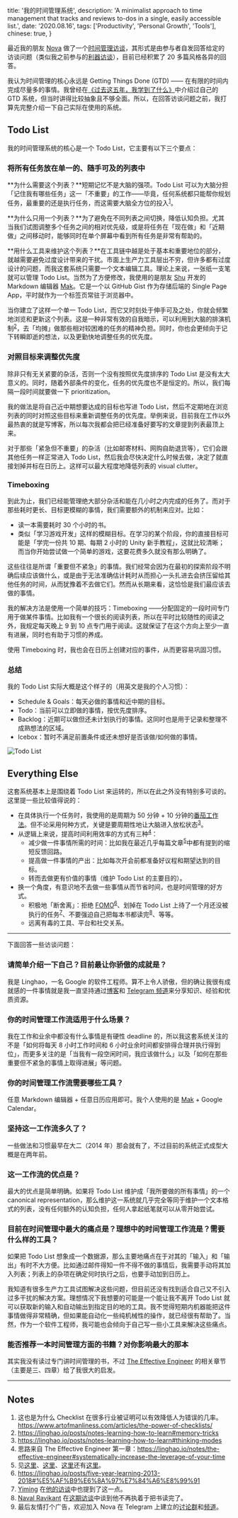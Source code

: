   title: '我的时间管理系统',
  description: 'A minimalist approach to time management that tracks and reviews to-dos in a single, easily accessible list.',
  date: '2020.08.16',
  tags: ['Productivity', 'Personal Growth', 'Tools'],
  chinese: true,
}

最近我的朋友 [Nova](https://www.douban.com/people/casa_nova/) 做了一个[时间管理访谈](https://blogcn.acacess.com/tms-interview-index)，其形式是由参与者自发回答给定的访谈问题（类似我之前参与的[利器访谈](https://linghao.io/posts/liqi-interview)），目前已经积累了 20 多篇风格各异的回答。

我认为时间管理的核心永远是 Getting Things Done (GTD) —— 在有限的时间内完成尽量多的事情。我曾经在[《过去这五年，我学到了什么》](https://linghao.io/posts/five-year-learning-2013-2018)中介绍过自己的 GTD 系统，但当时讲得比较抽象且不够全面。所以，在回答访谈问题之前，我打算先完整介绍一下自己实际在使用的系统。

## Todo List

我的时间管理系统的核心是一个 Todo List，它主要有以下三个要点：

### 将所有任务放在单一的、随手可及的列表中

**为什么需要这个列表？**短期记忆不是大脑的强项。Todo List 可以为大脑分担「记住我有哪些任务」这一「不重要」的工作——毕竟，任何系统都只能帮你规划任务，最重要的还是执行任务，而这需要大脑全方位的投入<sup>[1](#notes)</sup>。

**为什么只用一个列表？**为了避免在不同列表之间切换，降低认知负担。尤其当我们试图调整多个任务之间的相对优先级，或是将任务在「现在做」和「近期做」之间移动时，能够同时在单个屏幕中看到所有任务是非常有帮助的。

**用什么工具来维护这个列表？**在工具链中越是处于基本和重要地位的部分，就越需要避免过度设计带来的干扰。市面上生产力工具层出不穷，但许多都有过度设计的问题，而我这套系统只需要一个文本编辑工具。理论上来说，一张纸一支笔就可以管理 Todo List。当然为了方便修改，我使用的是朋友 [Shu](https://shud.in/) 开发的 Markdown 编辑器 [Mak](https://inns.studio/mak/)。它是一个以 GitHub Gist 作为存储后端的 Single Page App，平时就作为一个标签页常驻于浏览器中。

当你建立了这样一个单一 Todo List，而它又时刻处于伸手可及之处，你就会频繁地浏览和更新这个列表。这是一种非常有效的自我暗示，可以利用到大脑的排演机制<sup>[2](#notes)</sup>，去「均摊」做那些相对较困难的任务的精神负担。同时，你也会更倾向于记下转瞬即逝的想法，以及更勤快地调整任务的优先度。

### 对照目标来调整优先度

除非只有无关紧要的杂活，否则一个没有按照优先度排序的 Todo List 是没有太大意义的。同时，随着外部条件的变化，任务的优先度也不是恒定的。所以，我们每隔一段时间就要做一下 prioritization。

我的做法是将自己近中期想要达成的目标也写进 Todo List，然后不定期地在浏览列表的同时对照这些目标来重新调整任务的优先度。举例来说，目前我在工作以外最热衷的就是写博客，所以每次我都会把已经准备好要写的文章提到列表最顶上来。

对于那些「紧急但不重要」的杂活（比如邮寄材料、网购自助退货等），它们会跟其他任务一样正常进入 Todo List，然后我会尽快决定什么时候去做，决定了就直接划掉并标在日历上。这样可以最大程度地降低列表的 visual clutter。

### Timeboxing

到此为止，我们已经能管理绝大部分杂活和能在几小时之内完成的任务了。而对于那些耗时更长、目标更模糊的事情，我们需要额外的机制来应对。比如：

- 读一本需要耗时 30 个小时的书。
- 类似「学习游戏开发」这样的模糊目标。在学习的某个阶段，你的直接目标可能是「学完一份共 10 期、每期 2 小时的 Unity 新手教程」，这就比较清晰；而当你开始尝试做一个简单的游戏，这要花费多久就没有那么明确了。

这些往往是所谓「重要但不紧急」的事情。我们经常会因为在最初的探索阶段不明确后续应该做什么，或是由于无法准确估计耗时从而担心一头扎进去会挤压留给其他任务的时间，从而犹豫着不去做它们。然而从长期来看，这恰恰是我们最应该去做的事情。

我的解决方法是使用一个简单的技巧：Timeboxing ——分配固定的一段时间专门用于做某件事情。比如我有一个很长的阅读列表，所以在平时比较随性的阅读之外，我规定每天晚上 9 到 10 点专门用于阅读。这就保证了在这个方向上至少一直有进展，同时也有助于习惯的养成。

使用 Timeboxing 时，我也会在日历上创建对应的事件，从而更容易巩固习惯。

### 总结

我的 Todo List 实际大概是这个样子的（用英文是我的个人习惯）：

- Schedule & Goals：每天必做的事情和近中期的目标。
- Todo：当前可以立即做的事情，按优先度排序。
- Backlog：近期可以做但还未计划执行的事情。这同时也是用于记录和整理不成熟想法的区域。
- Icebox：暂时不满足前置条件或还未想好是否该做/如何做的事情。

![Todo List](https://cdn.linghao.vercel.app/assets/tms-example.png)

## Everything Else

这套系统基本上是围绕着 Todo List 来运转的，所以在此之外没有特别多可谈的。这里提一些比较值得说的：

- 在具体执行一个任务时，我使用的是周期为 50 分钟 + 10 分钟的[番茄工作法](https://zh.wikipedia.org/wiki/%E7%95%AA%E8%8C%84%E5%B7%A5%E4%BD%9C%E6%B3%95)。但不论采用何种方式，关键是要周期性地让大脑进入放松状态<sup>[3](#notes)</sup>。
- 从逻辑上来说，提高时间利用效率的方式有三种<sup>[4](#notes)</sup>：
  - 减少做一件事情所需的时间：比如我在最近几乎每篇文章<sup>[5](#notes)</sup>中都有提到的缩短反馈回路。
  - 提高做一件事情的产出：比如每次开会前都准备好议程和期望达到的目标。
  - 转而去做更有价值的事情（维护 Todo List 的主要目的）。
- 换一个角度，有意识地不去做一些事情从而节省时间，也是时间管理的好方式。
  - 积极地「断舍离」：拒绝 [FOMO](https://en.wikipedia.org/wiki/Fear_of_missing_out)<sup>[6](#notes)</sup>、划掉在 Todo List 上待了一个月还没被执行的任务<sup>[7](#notes)</sup>、不要强迫自己把每本书都读完<sup>[8](#notes)</sup>、等等。
  - 远离有毒的工具、平台和社交关系。

---

下面回答一些访谈问题：

### 请简单介绍一下自己？目前最让你骄傲的成就是？

我是 Linghao，一名 Google 的软件工程师。算不上令人骄傲，但的确让我很有成就感的一件事情就是我一直坚持通过[博客](https://linghao.io/)和 [Telegram 频道](https://t.me/s/LinghaoCh)来分享知识、经验和优质资源。

### 你的时间管理工作流适用于什么场景？

我在工作和业余中都没有什么事情是有硬性 deadline 的，所以我这套系统关注的不是「如何将每天 8 小时工作时间和 6 小时业余时间都安排得合理并执行得到位」，而更多关注的是「当我有一段空闲时间，我应该做什么」以及「如何在那些重要但不紧急的事情上取得进展」等问题。

### 你的时间管理工作流需要哪些工具？

任意 Markdown 编辑器 + 任意日历应用即可。我个人使用的是 [Mak](https://inns.studio/mak/) + Google Calendar。

### 坚持这一工作流多久了？

一些做法和习惯最早在大二（2014 年）那会就有了，不过目前的系统正式成型大概是在两年前。

### 这一工作流的优点是？

最大的优点是简单明确。如果将 Todo List 维护成「我所要做的所有事情」的一个 canonical representation，那么维护这一系统就几乎完全等同于维护一个文本格式的列表，没有任何额外的认知负担，任何人拿起纸笔就可以从零开始尝试。

### 目前在时间管理中最大的痛点是？理想中的时间管理工作流是？需要什么样的工具？

如果把 Todo List 想象成一个数据源，那么主要地痛点在于对其的「输入」和「输出」有时不大方便。比如通过邮件得知一件不得不做的事情后，我需要手动将其加入列表；列表上的杂项在确定何时执行之后，也要手动加到日历上。

我知道有很多生产力工具试图解决这些问题，但目前还没有找到适合自己又不引入过多干扰的解决方案。理想情况下我想要的可能是一个能让我不离开 Todo List 就可以获取新的输入和自动输出到指定目的地的工具。我不觉得短期内机器能把这件事情做得非常精确，但如果能自动化一些纯机械性的操作，就已经很有帮助了。当然，作为一个软件工程师，我可能也会倾向于自己写一些小工具来解决这些痛点。

### 能否推荐一本时间管理方面的书籍？对你影响最大的那本

其实我没有读过专门讲时间管理的书，不过 [The Effective Engineer](https://www.effectiveengineer.com/book) 的相关章节（主要是三、四章）给了我很大的启发。

---

## Notes

1. 这也是为什么 Checklist 在很多行业被证明可以有效降低人为错误的几率。https://www.artofmanliness.com/articles/the-power-of-checklists/
2. https://linghao.io/posts/notes-learning-how-to-learn#memory-tricks
3. https://linghao.io/posts/notes-learning-how-to-learn#thinking-modes
4. 思路来自 The Effective Engineer 第一章：https://linghao.io/notes/the-effective-engineer#systematically-increase-the-leverage-of-your-time
5. 见[这里](https://linghao.io/posts/programming-vs-software-engineering#%E9%99%8D%E4%BD%8E%E7%8A%AF%E9%94%99%E6%88%90%E6%9C%AC)、[这里](https://linghao.io/posts/grow-at-google-02#%E9%87%8D%E8%A6%81%E7%9A%84%E4%BA%8B%E6%83%85%E8%AF%B4%E4%B8%A4%E9%81%8D)、[这里](https://linghao.io/posts/grow-at-google-01#getting-feedback-early-and-often)还有[这里](https://linghao.io/posts/five-year-learning-2013-2018#%E5%BB%BA%E7%AB%8B%E9%AB%98%E6%95%88%E7%9A%84%E5%8F%8D%E9%A6%88%E5%9B%9E%E8%B7%AF)。
6. https://linghao.io/posts/five-year-learning-2013-2018#%E5%AF%B9%E6%8A%97%E7%84%A6%E8%99%91
7. [Yiming](https://yiming.dev/about/) 在[他的访谈](https://blogcn.acacess.com/shi-jian-guan-li-fang-tan-020-yi-mu-biao-wei-zhong-xin-de-shi-jian-guan-li-zhe-xue)中也提到了这一点。
8. [Naval Ravikant](https://en.wikipedia.org/wiki/Naval_Ravikant) 在[这期访谈](https://fs.blog/knowledge-project/naval-ravikant/)中谈到他不再执着于把书读完了。
9. 最后友情打个广告，欢迎加入 Nova 在 Telegram 上建立的[讨论群](https://t.me/tms_discuss)和[频道](https://t.me/tms_ur_way)。